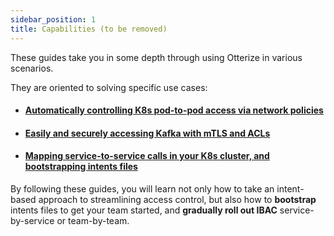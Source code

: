 ```yaml
---
sidebar_position: 1
title: Capabilities (to be removed)
---
```


These guides take you in some depth through using Otterize in various scenarios.

They are oriented to solving specific use cases:

- #### [Automatically controlling K8s pod-to-pod access via network policies](/capabilities/network-policies)

- #### [Easily and securely accessing Kafka with mTLS and ACLs](/capabilities/kafka)

- #### [Mapping service-to-service calls in your K8s cluster, and bootstrapping intents files](/capabilities/k8s-mapping-pod-to-pod-calls)

By following these guides, you will learn not only how to take an intent-based approach to streamlining access control,
but also how to **bootstrap** intents files to get your team started,
and **gradually roll out IBAC** service-by-service or team-by-team.
